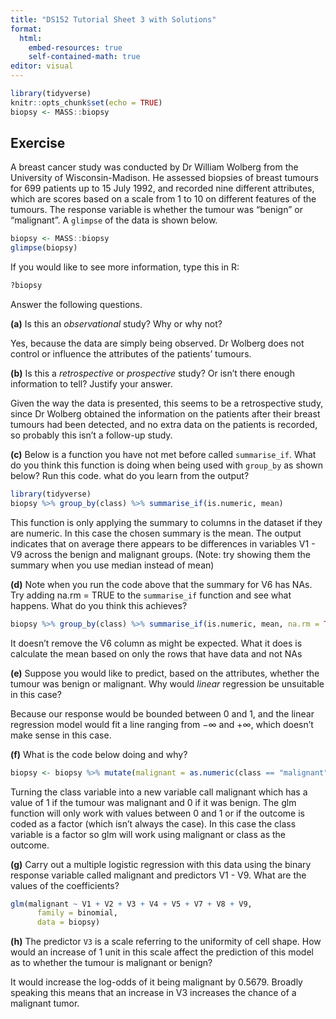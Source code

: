 ```yaml
---
title: "DS152 Tutorial Sheet 3 with Solutions"
format: 
  html:
    embed-resources: true
    self-contained-math: true
editor: visual
---
```


```r
library(tidyverse)
knitr::opts_chunk$set(echo = TRUE)
biopsy <- MASS::biopsy

```

## Exercise 

A breast cancer study was conducted by Dr William Wolberg from the University of Wisconsin-Madison. He assessed biopsies of breast tumours for 699 patients up to 15 July 1992, and recorded nine different attributes, which are scores based on a scale from 1 to 10 on different features of the tumours. The response variable is whether the tumour was "benign" or "malignant". A `glimpse` of the data is shown below.

```r
biopsy <- MASS::biopsy
glimpse(biopsy)
```

If you would like to see more information, type this in R:

```r
?biopsy
```

Answer the following questions.

**(a)** Is this an *observational* study? Why or why not?

\color{blue} Yes, because the data are simply being observed. Dr Wolberg does not control or influence the attributes of the patients' tumours. \color{black}

**(b)** Is this a *retrospective* or *prospective* study? Or isn't there enough information to tell? Justify your answer.

\color{blue} Given the way the data is presented, this seems to be a retrospective study, since Dr Wolberg obtained the information on the patients after their breast tumours had been detected, and no extra data on the patients is recorded, so probably this isn't a follow-up study. \color{black}

**(c)** Below is a function you have not met before called `summarise_if`. What do you think this function is doing when being used with `group_by` as shown below? Run this code. what do you learn from the output?

```r
library(tidyverse)
biopsy %>% group_by(class) %>% summarise_if(is.numeric, mean)
```

\color{blue} This function is only applying the summary to columns in the dataset if they are numeric. In this case the chosen summary is the mean. The output indicates that on average there appears to be differences in variables V1 - V9 across the benign and malignant groups. (Note: try showing them the summary when you use median instead of mean) \color{black}


**(d)** Note when you run the code above that the summary for V6 has NAs. Try adding na.rm = TRUE to the `summarise_if` function and see what happens. What do you think this achieves? 

```r
biopsy %>% group_by(class) %>% summarise_if(is.numeric, mean, na.rm = TRUE)
```

\color{blue} It doesn't remove the V6 column as might be expected. What it does is calculate the mean based on only the rows that have data and not NAs \color{black}


**(e)** Suppose you would like to predict, based on the attributes, whether the tumour was benign or malignant. Why would *linear* regression be unsuitable in this case?

\color{blue} Because our response would be bounded between 0 and 1, and the linear regression model would fit a line ranging from $-\infty$ and $+\infty$, which doesn't make sense in this case. \color{black}

**(f)** What is the code below doing and why? 

```r
biopsy <- biopsy %>% mutate(malignant = as.numeric(class == "malignant"))
```

Turning the class variable into a new variable call malignant which has a value of 1 if the tumour was malignant and 0 if it was benign. The glm function will only work with values between 0 and 1 or if the outcome is coded as a factor (which isn't always the case). In this case the class variable is a factor so glm will work using malignant or class as the outcome.

**(g)** Carry out a multiple logistic regression with this data using the binary response variable called malignant and predictors V1 - V9. What are the values of the coefficients?

```r
glm(malignant ~ V1 + V2 + V3 + V4 + V5 + V7 + V8 + V9,
      family = binomial,
      data = biopsy)
```

**(h)** The predictor `V3` is a scale referring to the uniformity of cell shape. How would an increase of 1 unit in this scale affect the prediction of this model as to whether the tumour is malignant or benign?

\color{blue} It would increase the log-odds of it being malignant by 0.5679. Broadly speaking this means that an increase in V3 increases the chance of a malignant tumor.  \color{black}
